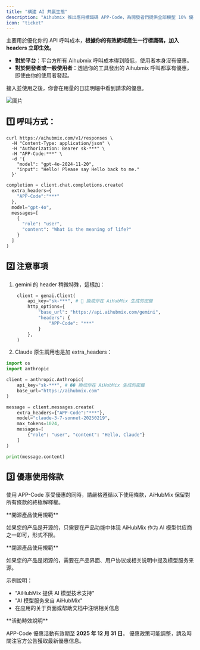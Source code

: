 ```yaml
---
title: "構建 AI 共贏生態"
description: "Aihubmix 推出應用標識碼 APP-Code，為開發者們提供全部模型 10% 優惠。"
icon: "ticket"
---
```


主要用於優化你的 API 呼叫成本，**根據你的有效網域產生一行標識碼，加入 headers 立即生效。**

- **對於平台**：平台方所有 Aihubmix 呼叫成本得到降低，使用者本身沒有優惠。
- **對於開發者或一般使用者**：透過你的工具發出的 Aihubmix 呼叫都享有優惠，即使由你的使用者發起。

接入並使用之後，你會在用量的日誌明細中看到請求的優惠。

![圖片](../../public/en/app-code.png)

## 1️⃣ 呼叫方式：

<CodeGroup>

```shell Curl 方式
curl https://aihubmix.com/v1/responses \       
  -H "Content-Type: application/json" \
  -H "Authorization: Bearer sk-***" \
  -H "APP-Code:***" \
  -d '{
    "model": "gpt-4o-2024-11-20",
    "input": "Hello! Please say Hello back to me."
  }'
```


```py Openai sdk 方式
completion = client.chat.completions.create(
  extra_headers={
    "APP-Code":"***"
  },
  model="gpt-4o",
  messages=[
    {
      "role": "user",
      "content": "What is the meaning of life?"
    }
  ]
)
```

</CodeGroup>

## 2️⃣ 注意事項

1. gemini 的 header 稍微特殊，這樣加：

```py Python
    client = genai.Client(
        api_key="sk-***", # 🔑 換成你在 AiHubMix 生成的密鑰
        http_options={
            "base_url": "https://api.aihubmix.com/gemini",
            "headers": {
                "APP-Code": "***"
            }
        },
    )
```

2. Claude 原生調用也是加 extra_headers：

```py Python
import os
import anthropic

client = anthropic.Anthropic(
    api_key="sk-***", # �� 換成你在 AiHubMix 生成的密鑰
    base_url="https://aihubmix.com"
)

message = client.messages.create(
    extra_headers={"APP-Code":"***"},
    model="claude-3-7-sonnet-20250219",
    max_tokens=1024,
    messages=[
        {"role": "user", "content": "Hello, Claude"}
    ]
)

print(message.content) 
```

## 3️⃣ 優惠使用條款

使用 APP-Code 享受優惠的同時，請嚴格遵循以下使用條款，AiHubMix 保留對所有條款的終極解釋權。

<Note>
  **開源產品使用規範**

  如果您的产品是开源的，只需要在产品功能中体现 AiHubMix 作为 AI 模型供应商之一即可，形式不限。
</Note>

<Note>
  **閉源產品使用規範**

  如果您的产品是闭源的，需要在产品界面、用户协议或相关说明中提及模型服务来源。

  示例說明：

  - "AiHubMix 提供 AI 模型技术支持"
  - "AI 模型服务来自 AiHubMix"
  - 在应用的关于页面或帮助文档中注明相关信息
</Note>

<Note>
  **活動時效說明**

  APP-Code 優惠活動有效期至 **2025 年 12 月 31 日**。
  優惠政策可能調整，請及時關注官方公告獲取最新優惠信息。
</Note>